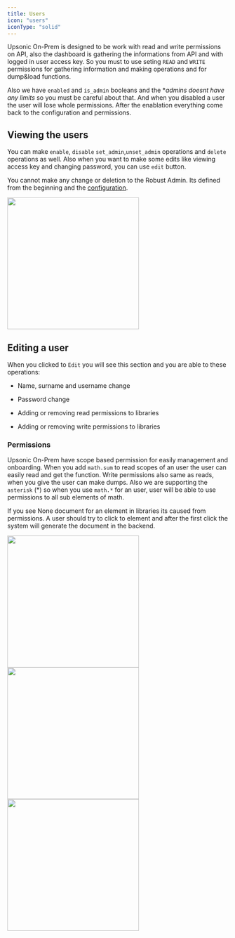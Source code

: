 ```yaml
---
title: Users
icon: "users"
iconType: "solid"
---
```



Upsonic On-Prem is designed to be work with read and write permissions on API, also the dashboard is gathering the informations from API and with logged in user access key. So you must to use seting `READ` and `WRITE` permissions for gathering information and making operations and for dump&load functions.


Also we have `enabled` and `is_admin` booleans and the **admins doesnt have any limits* so you must be careful about that. And when you disabled a user the user will lose whole permissions. After the enablation everything come back to the configuration and permissions.

## Viewing the users

You can make `enable`, `disable` `set_admin`,`unset_admin` operations and `delete` operations as well. Also when you want to make some edits like viewing access key and changing password, you can use `edit` button.


<Warning>You cannot make any change or deletion to the Robust Admin. Its defined from the beginning and the [configuration](/on-prem/getting_started/install_on_prem#deployment).</Warning>


<img height="300" src="/images/users.svg" />



## Editing a user

When you clicked to `Edit` you will see this section and you are able to these operations:

- Name, surname and username change
- Password change

- Adding or removing read permissions to libraries
- Adding or removing write permissions to libraries


### Permissions
Upsonic On-Prem have scope based permission for easily management and onboarding. When you add `math.sum` to read scopes of an user the user can easily read and get the function. Write permissions also same as reads, when you give the user can make dumps. Also we are supporting the `asterisk` (*) so when you use `math.*` for an user, user will be able to use permissions to all sub elements of math.


<Warning>If you see None document for an element in libraries its caused from permissions. A user should try to click to element and after the first click the system will generate the document in the backend.</Warning>


<CardGroup cols={2}>
<img height="300" src="/images/user_edit.svg" />
<img height="300" src="/images/user_edit_read_scopes.svg" />
<img height="300" src="/images/user_edit_write_scopes.svg" />
</CardGroup>